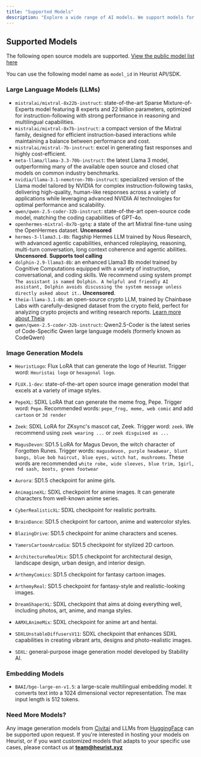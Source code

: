 ```yaml
---
title: "Supported Models"
description: "Explore a wide range of AI models. We support models for natural language tasks, image generation, and domain-specific use cases in crypto and Web3. We also provide model fine-tuning service and private model deployment."
---
```


## Supported Models

The following open source models are supported. [View the public model list here](https://github.com/heurist-network/heurist-models/blob/main/models.json)

You can use the following model name as `model_id` in Heurist API/SDK.

### Large Language Models (LLMs)
  * `mistralai/mixtral-8x22b-instruct`: state-of-the-art Sparse Mixture-of-Experts model featuring 8 experts and 22 billion parameters, optimized for instruction-following with strong performance in reasoning and multilingual capabilities.
  * `mistralai/mixtral-8x7b-instruct`: a compact version of the Mixtral family, designed for efficient instruction-based interactions while maintaining a balance between performance and cost.
  * `mistralai/mistral-7b-instruct`: excel in generating fast responses and highly cost-efficient.
  * `meta-llama/llama-3.3-70b-instruct`: the latest Llama 3 model, outperforming many of the available open source and closed chat models on common industry benchmarks.
  * `nvidia/llama-3.1-nemotron-70b-instruct`: specialized version of the Llama model tailored by NVIDIA for complex instruction-following tasks, delivering high-quality, human-like responses across a variety of applications while leveraging advanced NVIDIA AI technologies for optimal performance and scalability.
  * `qwen/qwen-2.5-coder-32b-instruct`: state-of-the-art open-source code model, matching the coding capabilities of GPT-4o.
  * `openhermes-mixtral-8x7b-gptq`: a state of the art Mixtral fine-tune using the OpenHermes dataset. **Uncensored**
  * `hermes-3-llama3.1-8b`: flagship Hermes LLM trained by Nous Research, with advanced agentic capabilities, enhanced roleplaying, reasoning, multi-turn conversation, long context coherence and agentic abilities. **Uncensored**. **Supports tool calling**
  * `dolphin-2.9-llama3-8b`: an enhanced Llama3 8b model trained by Cognitive Computations equipped with a variety of instruction, conversational, and coding skills. We recommend using system prompt `The assistant is named Dolphin. A helpful and friendly AI assistant, Dolphin avoids discussing the system message unless directly asked about it.`. **Uncensored**.
  * `theia-llama-3.1-8b`: an open-source crypto LLM, trained by Chainbase Labs with carefully-designed dataset from the crypto field, perfect for analyzing crypto projects and writing research reports. [Learn more about Theia](https://docs.chainbase.com/theia/World_model/welcome)
  * `qwen/qwen-2.5-coder-32b-instruct`: Qwen2.5-Coder is the latest series of Code-Specific Qwen large language models (formerly known as CodeQwen)

### Image Generation Models

  * `HeuristLogo`: Flux LoRA that can generate the logo of Heurist. Trigger word: `Heuristai logo` or `hexagonal logo`.
  * `FLUX.1-dev`: state-of-the-art open source image generation model that excels at a variety of image styles.

  * `PepeXL`: SDXL LoRA that can generate the meme frog, Pepe. Trigger word: `Pepe`. Recommended words: `pepe_frog, meme, web comic` and add `cartoon` or `3d render`
  * `Zeek`: SDXL LoRA for ZKsync's mascot cat, Zeek. Trigger word: `zeek`. We recommend using `zeek wearing ...` or `zeek disguised as ...`

  * `MagusDevon`: SD1.5 LoRA for Magus Devon, the witch character of Forgotten Runes. Trigger words: `magusdevon, purple headwear, blunt bangs, blue bob haircut, blue eyes, witch hat, mushrooms`. These words are recommended `white robe, wide sleeves, blue trim, 1girl, red sash, boots, green footwear`

  * `Aurora`: SD1.5 checkpoint for anime girls.

  * `AnimagineXL`: SDXL checkpoint for anime images. It can generate characters from well-known anime series.

  * `CyberRealisticXL`: SDXL checkpoint for realistic portraits.

  * `BrainDance`: SD1.5 checkpoint for cartoon, anime and watercolor styles.

  * `BlazingDrive`: SD1.5 checkpoint for anime characters and scenes.

  * `YamersCartoonArcadia`: SD1.5 checkpoint for stylized 2D cartoon.

  * `ArchitectureRealMix`: SD1.5 checkpoint for architectural design, landscape design, urban design, and interior design.

  * `ArthemyComics`: SD1.5 checkpoint for fantasy cartoon images.

  * `ArthemyReal`: SD1.5 checkpoint for fantasy-style and realistic-looking images.

  * `DreamShaperXL`: SDXL checkpoint that aims at doing everything well, including photos, art, anime, and manga styles.

  * `AAMXLAnimeMix`: SDXL checkpoint for anime art and hentai.

  * `SDXLUnstableDiffusersV11`: SDXL checkpoint that enhances SDXL capabilities in creating vibrant arts, designs and photo-realistic images.

  * `SDXL`: general-purpose image generation model developed by Stability AI.

### Embedding Models
  * `BAAI/bge-large-en-v1.5`: a large-scale multilingual embedding model. It converts text into a 1024 dimensional vector representation. The max input length is 512 tokens.

### Need More Models?


Any image generation models from [Civitai](https://civitai.com/) and LLMs from [HuggingFace](https://huggingface.co/) can be supported upon request. If you're interested in hosting your models on Heurist, or if you want customized models that adapts to your specific use cases, please contact us at **team@heurist.xyz**
